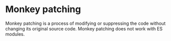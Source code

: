 
# Monkey patching

Monkey patching is a process of modifying or suppressing the code without changing its original source code. Monkey patching does not work with ES modules.

<NewsletterForm />
